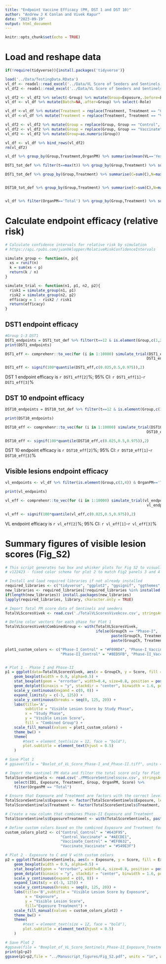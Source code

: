 ```yaml
---
title: "Endpoint Vaccine Efficacy (PM, DST 1 and DST 10)"
author: "Andrew J K Conlan and Vivek Kapur"
date: "2023-09-19"
output: html_document
---
```


```r
knitr::opts_chunk$set(echo = TRUE)
```

# Load and reshape data

```r
if(!require(tidyverse)){install.packages('tidyverse')}

load('../Data/TestingData.RData')
vl_df <- readxl::read_excel('../Data/VL Score of Seeders and Sentinels.xlsx')
vl_df2 <- readxl::read_excel('../Data/VL Score of Seeders and Sentinels.xlsx',sheet=2)

vl_df2 <- vl_df2 %>% select(-Group) %>% mutate(Group=Exposure,.before=Batch) %>% select(-Exposure,-Role)
vl_df <- vl_df %>% mutate(Batch=NA,.after=Group) %>% select(-Role)

vl_df <-vl_df %>% mutate(Treatment = replace(Treatment, Treatment == "C", "Control"))
vl_df <-vl_df %>% mutate(Treatment = replace(Treatment, Treatment == "V", "Vaccinate"))

vl_df2 <- vl_df2 %>% mutate(Group = replace(Group, Group == "Control", 3))
vl_df2 <- vl_df2 %>% mutate(Group = replace(Group, Group == "Vaccinate", 4))
vl_df2 <- vl_df2 %>% mutate(Group=as.numeric(Group))

vl_df <- vl_df %>% bind_rows(vl_df2)
rm(vl_df2)
```

```r
vl_df %>% group_by(Group,Treatment,OrganPM) %>% summarise(mean(VL=='Yes')) %>% print(n=56)

DST1_tot_def %>% filter(t==max(t)) %>% group_by(Group,Treatment) %>% summarise(R/N_S)

DST1_tot_def %>% group_by(Group,Treatment) %>% summarise(C=sum(C),N=max(N_S)) %>% mutate(ratio=C/N)


DST10_tot_def %>% group_by(Group,Treatment) %>% summarise(C=sum(C),N=max(N_S)) %>% mutate(ratio=C/N)


vl_df %>% filter(OrganPM=='Total') %>% group_by(Group,Treatment) %>% summarise(VL=sum(VL=='Yes'),N=n()) 

```

# Calculate endpoint efficacy (relative risk)

```r
# Calculate confidence intervals for relative risk by simulation
# https://api.rpubs.com/juanhklopper/RelativeRiskConfidenceIntervals

simulate_group <- function(n, p){
  xs = runif(n)
  k = sum(xs < p)
  return(k / n)
}

simulate_trial <- function(n1, p1, n2, p2){
  risk1 = simulate_group(n1, p1)
  risk2 = simulate_group(n2, p2)
  efficacy = 1 - risk2 / risk1
  return(efficacy)
}

```

## DST1 endpoint efficacy

```r

#Group 1-3 DST1
DST1_endpoints = DST1_tot_def %>% filter(t==12 & is.element(Group,c(1,2,3))) %>% group_by(Treatment) %>% summarise(N=sum(S+R+C),I=sum(R+C))
print(DST1_endpoints)

DST1_eff <- comprehenr::to_vec(for (i in 1:10000) simulate_trial(DST1_endpoints$N[1],(DST1_endpoints$I[1])/(DST1_endpoints$N[1]),
                                                                DST1_endpoints$N[2],(DST1_endpoints$I[2])/(DST1_endpoints$N[2])))

DST1_eff <- signif(100*quantile(DST1_eff,c(0.025,0.5,0.975)),2)

```
DST 1 endpoint efficacy is `r DST1_eff[2]`%; 95% CI: `r DST1_eff[1]`-`r DST1_eff[3]`%

## DST 10 endpoint efficacy

```r

DST10_endpoints = DST10_tot_def %>% filter(t==12 & is.element(Group,c(1,2,3))) %>% group_by(Treatment) %>% summarise(N=sum(S+R+C),I=sum(R+C))

print(DST10_endpoints)

DST10_eff <- comprehenr::to_vec(for (i in 1:10000) simulate_trial(DST10_endpoints$N[1],(DST10_endpoints$I[1])/(DST10_endpoints$N[1]),
                                                                DST10_endpoints$N[2],(DST10_endpoints$I[2])/(DST10_endpoints$N[2])))

DST10_eff <- signif(100*quantile(DST10_eff,c(0.025,0.5,0.975)),2)

```

DST 10 endpoint efficacy is `r DST10_eff[2]`%; 95% CI: `r DST10_eff[1]`-`r DST10_eff[3]`%

## Visible lesions endpoint efficacy

```r
vl_endpoints <- vl_df %>% filter(is.element(Group,c(3,4)) & OrganPM=='Total')  %>% group_by(Treatment) %>% summarise(N=length(VL),I=sum(VL=='Yes'))

print(vl_endpoints)

vl_eff <- comprehenr::to_vec(for (i in 1:10000) simulate_trial(vl_endpoints$N[1],(vl_endpoints$I[1])/(vl_endpoints$N[1]),
                                                                vl_endpoints$N[2],(vl_endpoints$I[2])/(vl_endpoints$N[2])))

vl_eff <- signif(100*quantile(vl_eff,c(0.025,0.5,0.975)),2)

```

VL endpoint efficacy is `r vl_eff[2]`%; 95% CI: `r vl_eff[1]`-`r vl_eff[3]`%


# Summary figures of visible lesion scores (Fig_S2)

```r

# This script generates two box and whisker plots for Fig S2 to visually represent post-mortem (PM) data focused on visible lesions (VL) scores, complementing the data presented in Fig2. 
# v122423 - fixed color schema for plot 2 to match Fig2 panels 3 and 4

# Install and load required libraries if not already installed
required_libraries <- c("tidyverse", "ggplot2", "ggsignif", "ggthemes", "scales", "patchwork")
new_libraries <- required_libraries[!required_libraries %in% installed.packages()[,"Package"]]
if(length(new_libraries)) install.packages(new_libraries)
lapply(required_libraries, library, character.only = TRUE)

# Import Total PM score data of Sentinels and seeders
TotalVLScoresVivek <- read.csv('./TotalVLScoresVivekcsv.csv', stringsAsFactors = FALSE)

# Define color vectors for each phase for Plot 1
TotalVLScoresVivek$CombinedGroup <- with(TotalVLScoresVivek, 
                                         ifelse(GroupCh == "Phase-I", 
                                                paste(GroupCh, Treatment, sep="_"), 
                                                paste(GroupCh, Treatment, sep="_")))

plot1_custom_colors <- c("Phase-I_Control" = "#F090D4", "Phase-I_Vaccinated" = "#893DF6",
                         "Phase-II_Control" = "#8ED5FB", "Phase-II_Vaccinated" = "#78CC6F")


# Plot 1 - Phase I and Phase-II
p1 = ggplot(data=TotalVLScoresVivek, aes(x = GroupCh, y = Score, fill = CombinedGroup)) +
    geom_boxplot(width = 0.9, alpha=0.5) +
    stat_boxplot(geom = "errorbar", width=0.4, size=0.8, position = position_dodge(0.9), alpha=0.7) +
    geom_dotplot(binaxis = "y", stackdir = "center", binwidth = 1.6, position = position_dodge(0.9), dotsize = 1.4, alpha=0.8) +
    scale_y_continuous(expand = c(0, 0)) +
    expand_limits(y = c(-3, 125)) +
    scale_y_continuous(breaks = seq(0, 125, 20)) + 
    labs(title='A',
         subtitle = "Visible Lesion Score by Study Phase", 
         x = "Study Phase", 
         y = "Visible Lesion Score",
         fill = "Combined Group") +
    scale_fill_manual(values = plot1_custom_colors) +
    theme_bw() +
    theme(
        #text = element_text(size = 12, face = "bold"),
        plot.subtitle = element_text(hjust = 0.5)
    )

# Save Plot 1
# ggsave(file = "Boxlot_of_VL_Score_Phase-I_and_Phase-II.tiff", units = "in", width = 5.1, height = 3.5, dpi = 1200)

# Import the sentinel PM data and filter the total score only for Plot 2
TotalScoreSentinels <- read.csv('./PMScoreSentinelsscsv.csv', stringsAsFactors = FALSE) %>%
    select(ID1, Exposure, Treatment, Group, OrganPM, Score) %>%
    filter(OrganPM == "Total")

# Ensure that Exposure and Treatment are factors with the correct levels for Plot 2
TotalScoreSentinels$Exposure <- factor(TotalScoreSentinels$Exposure, levels = c("Control", "Vaccinate"))
TotalScoreSentinels$Treatment <- factor(TotalScoreSentinels$Treatment, levels = c("Control", "Vaccinate"))

# Create a new column that combines Phase-II Exposure and Treatment
TotalScoreSentinels$ExposureTreatment <- with(TotalScoreSentinels, paste(Exposure, Treatment, sep = "_"))

# Define custom colors based on the combined Exposure and Treatment for Plot 2
custom_colors_plot2 <- c("Control_Control" = "#643F95", 
                         "Control_Vaccinate" = "#AECDE1", 
                         "Vaccinate_Control" = "#EF8632", 
                         "Vaccinate_Vaccinate" = "#549E3F")

# Plot 2 - Exposure to C and V with custom colors
p2 = ggplot(TotalScoreSentinels, aes(x = Exposure, y = Score, fill = ExposureTreatment)) +
    geom_boxplot(width = 0.9, alpha=0.5) +
    stat_boxplot(geom = "errorbar", width=0.4, size=0.8, position = position_dodge(0.9), alpha=0.7) +
    geom_dotplot(binaxis = "y", stackdir = "center", binwidth = 1.6, position = position_dodge(0.9), dotsize = 1.5, alpha=0.8) +
    scale_y_continuous(expand = c(0, 0)) +
    expand_limits(y = c(-3, 125)) +
    scale_y_continuous(breaks = seq(0, 125, 20)) + 
    labs(title='B',subtitle = "Visible Lesion Score by Exposure", 
         x = "Exposure", 
         y = "Visible Lesion Score",
         fill="Exposure Treatment") +
    scale_fill_manual(values = custom_colors_plot2) +
    theme_bw() +
    theme(
        #text = element_text(size = 12, face = "bold"),
        plot.subtitle = element_text(hjust = 0.5)
    )

# Save Plot 2
#ggsave(file = "Boxplot_of_VL_Score_Sentinels_Phase-II_Exposure_Treatment.tiff", units = "in", width = 5.1, height = 3.5, dpi = 1200)
print(p1+p2)
ggsave(p1+p2,file = "../Manuscript_figures/Fig_S2.pdf", units = "in", width = 10.2, height = 3.5)


```